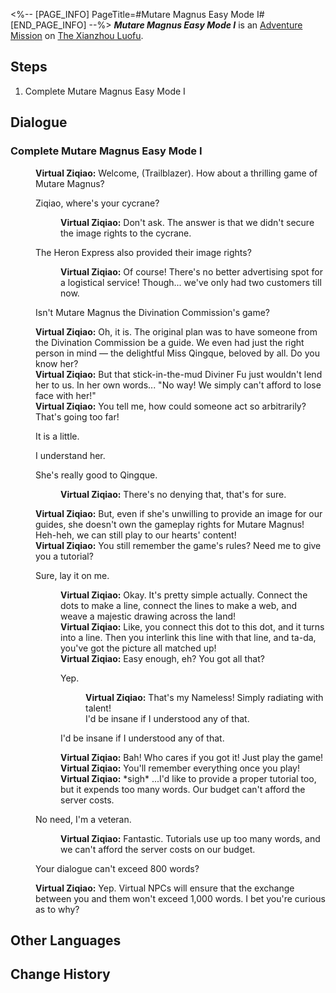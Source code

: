 <%-- [PAGE_INFO]
PageTitle=#Mutare Magnus Easy Mode I#
[END_PAGE_INFO] --%>
{{Stub|Dialogue.}}
{{Mission Infobox
|id            = 8025222
|title         = 
|image         = <!--Mission Mutare Magnus Easy Mode I.png-->
|type          = Adventure
|event_name    = 
|chapter       = 
|requirements  = {{subst:void|<!--Unknown: {"Type":"Manual"}-->}}
|summary       = <!--official mission summary from Fate's Atlas-->
|characters    = Trailblazer; Virtual Ziqiao
|startLocation = [[The Xianzhou Luofu]] - [[Divination Commission]]
|world         = The Xianzhou Luofu
|area          = Divination Commission
|prev          = 
|next          = 
|rewards       = 
}}
'''''Mutare Magnus Easy Mode I''''' is an [[Adventure Mission]] on [[The Xianzhou Luofu]].

==Steps==
# Complete Mutare Magnus Easy Mode I

<!--
==Gameplay Notes==

--><!--
==Trial Character==

-->
==Dialogue==
{{Stub Dialogue}}
===Complete Mutare Magnus Easy Mode I{{subst:void|<!--802522202-->}}===
{{Mission Description|type=adventure|location=Divination Commission|Complete Mutare Magnus Easy Mode I}}
{{Dialogue Start}}
:{{tx}}
:'''Virtual Ziqiao:''' Welcome, (Trailblazer). How about a thrilling game of Mutare Magnus?
:{{DIcon|Arrow}} Ziqiao, where's your cycrane?
::'''Virtual Ziqiao:''' Don't ask. The answer is that we didn't secure the image rights to the cycrane.
:{{DIcon|Arrow}} The Heron Express also provided their image rights?
::'''Virtual Ziqiao:''' Of course! There's no better advertising spot for a logistical service! Though... we've only had two customers till now.
:{{tx}}
:{{DIcon|Arrow}} Isn't Mutare Magnus the Divination Commission's game?
:'''Virtual Ziqiao:''' Oh, it is. The original plan was to have someone from the Divination Commission be a guide. We even had just the right person in mind &mdash; the delightful Miss Qingque, beloved by all. Do you know her?
:'''Virtual Ziqiao:''' But that stick-in-the-mud Diviner Fu just wouldn't lend her to us. In her own words... "No way! We simply can't afford to lose face with her!"
:'''Virtual Ziqiao:''' You tell me, how could someone act so arbitrarily? That's going too far!
:{{DIcon|Arrow}} It is a little.
:{{DIcon|Arrow}} I understand her.
:{{DIcon|Arrow}} She's really good to Qingque.
::'''Virtual Ziqiao:''' There's no denying that, that's for sure.
:'''Virtual Ziqiao:''' But, even if she's unwilling to provide an image for our guides, she doesn't own the gameplay rights for Mutare Magnus! Heh-heh, we can still play to our hearts' content!
:'''Virtual Ziqiao:''' You still remember the game's rules? Need me to give you a tutorial?
:{{DIcon|Arrow}} Sure, lay it on me.
::'''Virtual Ziqiao:''' Okay. It's pretty simple actually. Connect the dots to make a line, connect the lines to make a web, and weave a majestic drawing across the land!
::'''Virtual Ziqiao:''' Like, you connect this dot to this dot, and it turns into a line. Then you interlink this line with that line, and ta-da, you've got the picture all matched up!
::'''Virtual Ziqiao:''' Easy enough, eh? You got all that?
::{{DIcon|Arrow}} Yep.
:::'''Virtual Ziqiao:''' That's my Nameless! Simply radiating with talent!
:::I'd be insane if I understood any of that.
::{{DIcon|Arrow}} I'd be insane if I understood any of that.
::'''Virtual Ziqiao:''' Bah! Who cares if you got it! Just play the game!
::'''Virtual Ziqiao:''' You'll remember everything once you play!
::'''Virtual Ziqiao:''' *sigh* ...I'd like to provide a proper tutorial too, but it expends too many words. Our budget can't afford the server costs.
:{{DIcon|Arrow}} No need, I'm a veteran.
::'''Virtual Ziqiao:''' Fantastic. Tutorials use up too many words, and we can't afford the server costs on our budget.
:{{tx}}
:{{DIcon|Arrow}} Your dialogue can't exceed 800 words?
:'''Virtual Ziqiao:''' Yep. Virtual NPCs will ensure that the exchange between you and them won't exceed 1,000 words. I bet you're curious as to why?
:{{tx}}
{{Dialogue End}}

==Other Languages==
{{Other Languages
|en   = Mutare Magnus Easy Mode I
|zhs  = 「大衍万象」简单模式I
|zht  = 「大衍萬象」簡單模式I
|ja   = 「大衍万象」難易度・簡単I
|ko   = 「대연만상」 쉬움 모드 I
|es   = Mutare Magnus: modo fácil&nbsp;I
|fr   = Mode facile I de Mutare Magnus
|ru   = Всеобъемлющее предсказание - Простой режим I
|th   = Mutare Magnus โหมดง่าย I
|vi   = "Vạn Tượng Tối Thượng" Chế Độ Dễ I
|de   = Allumfassende Weissagung – Leichter Modus I
|id   = "Mutare Magnus" Mode Gampang I
|pt   = Mutare Magnus - Modo Fácil I
}}

==Change History==
{{Change History|2.5}}
